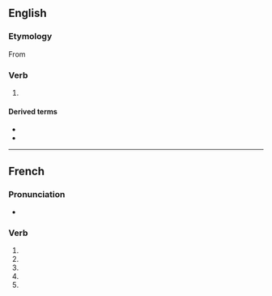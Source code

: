 {{also|universalisé}}

==English==

===Etymology===
From {{suffix|universal|ise|lang=en}}

===Verb===
{{en-verb|universalis}}

# {{lb|en|British spelling}} {{alternative spelling of|universalize|lang=en}}

====Derived terms====
* {{l|en|universalisable}}
* {{l|en|universalisation}}

----

==French==

===Pronunciation===
* {{homophones|lang=fr|universalisent|universalises}}

===Verb===
{{head|fr|verb form}}

# {{inflection of|universaliser||1|s|pres|indc|lang=fr}}
# {{inflection of|universaliser||3|s|pres|indc|lang=fr}}
# {{inflection of|universaliser||1|s|pres|subj|lang=fr}}
# {{inflection of|universaliser||3|s|pres|subj|lang=fr}}
# {{inflection of|universaliser||2|s|impr|lang=fr}}